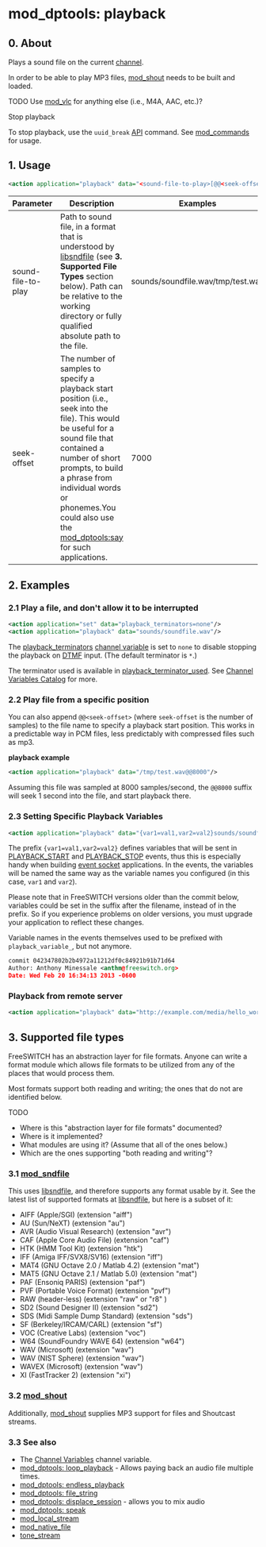 
# mod_dptools: playback 


## 0\. About

Plays a sound file on the current [channel](../../Introduction/Call-Legs.mdx#0-about).

In order to be able to play MP3 files, [mod\_shout](../mod_shout_3965531.mdx#21-play) needs to be built and loaded.

TODO Use [mod\_vlc](../mod_vlc_13173380.mdx#--) for anything else (i.e., M4A, AAC, etc.)?

Stop playback

To stop playback, use the `uuid_break` [API](../../Introduction/FreeSWITCH-API.mdx#-freeswitch--freeswitch-api-) command. See [mod\_commands](../mod_commands_1966741.mdx#--) for usage.

## 1\. Usage

```xml
<action application="playback" data="<sound-file-to-play>[@@<seek-offset>]"/> 
```

  
| Parameter          | Description                                                                                                                                                                                                                                                                                               | Examples                          |
| ------------------ | --------------------------------------------------------------------------------------------------------------------------------------------------------------------------------------------------------------------------------------------------------------------------------------------------------- | --------------------------------- |
| sound-file-to-play | Path to sound file, in a format that is understood by [libsndfile](https://en.wikipedia.org/wiki/Libsndfile) (see **3\. Supported File Types** section below). Path can be relative to the working directory or fully qualified absolute path to the file.                                                | sounds/soundfile.wav/tmp/test.wav |
| seek-offset        | The number of samples to specify a playback start position (i.e., seek into the file). This would be useful for a sound file that contained a number of short prompts, to build a phrase from individual words or phonemes.You could also use the [mod\_dptools:say](./6586961.mdx#0-about) for such applications. | 7000                              |

## 2\. Examples

### 2.1 Play a file, and don't allow it to be interrupted

```xml
<action application="set" data="playback_terminators=none"/> 
<action application="playback" data="sounds/soundfile.wav"/>
```

The [playback\_terminators](../../../Channel-Variables-Catalog/playback_terminators_16353264.mdx#0-about) [channel variable](../../Dialplan/Channel-Variables_16352493.mdx#about) is set to `none` to disable stopping the playback on [DTMF](../../Introduction/Glossary.mdx#dtmf) input. (The default terminator is `*`.)

The terminator used is available in [playback\_terminator\_used](../../../Channel-Variables-Catalog/playback_terminator_used_16353270.mdx#playback_terminator_used). See [Channel Variables Catalog](../../../Channel-Variables-Catalog/index.mdx#comments) for more.

### 2.2 Play file from a specific position

You can also append `@@<seek-offset>` (where `seek-offset` is the number of samples) to the file name to specify a playback start position. This works in a predictable way in PCM files, less predictably with compressed files such as mp3.

**playback example**

```xml
<action application="playback" data="/tmp/test.wav@@8000"/>
```

Assuming this file was sampled at 8000 samples/second, the `@@8000` suffix will seek 1 second into the file, and start playback there.

### 2.3 Setting Specific Playback Variables

```xml
<action application="playback" data="{var1=val1,var2=val2}sounds/soundfile.wav"/>
```

The prefix `{var1=val1,var2=val2}` defines variables that will be sent in [PLAYBACK\_START](../../Introduction/Event-System/Event-List_7143557.mdx#playback_start) and [PLAYBACK\_STOP](../../Introduction/Event-System/Event-List_7143557.mdx#playback_stop) events, thus this is especially handy when building [event socket](../../Introduction/Glossary.mdx#event-socket) applications. In the events, the variables will be named the same way as the variable names you configured (in this case, `var1` and `var2`).

Please note that in FreeSWITCH versions older than the commit below, variables could be set in the suffix after the filename, instead of in the prefix. So if you experience problems on older versions, you must upgrade your application to reflect these changes.

Variable names in the events themselves used to be prefixed with `playback_variable_`, but not anymore.

```xml
commit 042347802b2b4972a11212df0c84921b91b71d64
Author: Anthony Minessale <anthm@freeswitch.org>
Date: Wed Feb 20 16:34:13 2013 -0600
```

### Playback from remote server

```xml
<action application="playback" data="http://example.com/media/hello_world.wav"/>
```

## 3\. Supported file types

FreeSWITCH has an abstraction layer for file formats. Anyone can write a format module which allows file formats to be utilized from any of the places that would process them.

Most formats support both reading and writing; the ones that do not are identified below.

TODO 

* Where is this "abstraction layer for file formats" documented?
* Where is it implemented?
* What modules are using it? (Assume that all of the ones below.)
* Which are the ones supporting "both reading and writing"?

### 3.1 [mod_sndfile](../mod_sndfile_32178375.mdx#-freeswitch--mod_sndfile-)

This uses [libsndfile](http://www.mega-nerd.com/libsndfile/), and therefore supports any format usable by it. See the latest list of supported formats at [libsndfile](http://www.mega-nerd.com/libsndfile/), but here is a subset of it:

* AIFF (Apple/SGI) (extension "aiff")
* AU (Sun/NeXT) (extension "au")
* AVR (Audio Visual Research) (extension "avr")
* CAF (Apple Core Audio File) (extension "caf")
* HTK (HMM Tool Kit) (extension "htk")
* IFF (Amiga IFF/SVX8/SV16) (extension "iff")
* MAT4 (GNU Octave 2.0 / Matlab 4.2) (extension "mat")
* MAT5 (GNU Octave 2.1 / Matlab 5.0) (extension "mat")
* PAF (Ensoniq PARIS) (extension "paf")
* PVF (Portable Voice Format) (extension "pvf")
* RAW (header-less) (extension "raw" or "r8" )
* SD2 (Sound Designer II) (extension "sd2")
* SDS (Midi Sample Dump Standard) (extension "sds")
* SF (Berkeley/IRCAM/CARL) (extension "sf")
* VOC (Creative Labs) (extension "voc")
* W64 (SoundFoundry WAVE 64) (extension "w64")
* WAV (Microsoft) (extension "wav")
* WAV (NIST Sphere) (extension "wav")
* WAVEX (Microsoft) (extension "wav")
* XI (FastTracker 2) (extension "xi")

### 3.2 [mod_shout](../mod_shout_3965531.mdx#21-play)

Additionally, [mod\_shout](../mod_shout_3965531.mdx#21-play) supplies MP3 support for files and Shoutcast streams.

### 3.3 See also

* The [Channel Variables](../../Dialplan/Channel-Variables_16352493.mdx#channel-variable-scope-example) channel variable.
* [mod\_dptools: loop\_playback](./16351422.mdx#about) - Allows paying back an audio file multiple times.
* [mod\_dptools: endless\_playback](./6586560.mdx#about)
* [mod\_dptools: file\_string](./6586646.mdx#0-about)
* [mod\_dptools: displace\_session](./6586781.mdx#about) \- allows you to mix audio
* [mod\_dptools: speak](./6587123.mdx#0-about)
* [mod\_local\_stream](../mod_local_stream_6587466.mdx#api)
* [mod\_native\_file](../mod_native_file_6587161.mdx#about)
* [tone\_stream](./gentones/Tone_stream_6586599.mdx#about)
  
